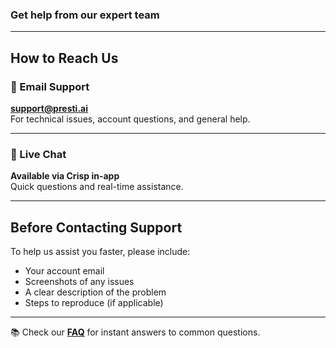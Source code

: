 

### Get help from our expert team

---

## **How to Reach Us**

### 📧 Email Support

[**support@presti.ai**](mailto:support@presti.ai)  
For technical issues, account questions, and general help.

---

### 💬 Live Chat

**Available via Crisp in-app**  
Quick questions and real-time assistance.

---

## **Before Contacting Support**

To help us assist you faster, please include:

- Your account email
- Screenshots of any issues
- A clear description of the problem
- Steps to reproduce (if applicable)

---

📚 Check our [**FAQ**](https://prestiai.mintlify.app/support/faq) for instant answers to common questions.
